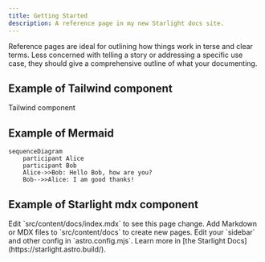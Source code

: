 ```yaml
---
title: Getting Started
description: A reference page in my new Starlight docs site.
---
```


Reference pages are ideal for outlining how things work in terse and clear terms.
Less concerned with telling a story or addressing a specific use case, they should give a comprehensive outline of what your documenting.


## Example of Tailwind component

<div class="bg-blue-500">
  <p>Tailwind component</p>
</div>

## Example of Mermaid

```mermaid
sequenceDiagram
    participant Alice
    participant Bob
    Alice->>Bob: Hello Bob, how are you?
    Bob-->>Alice: I am good thanks!
```

## Example of Starlight mdx component

<CardGrid stagger>
  <Card title="Update content" icon="pencil">
    Edit `src/content/docs/index.mdx` to see this page change.
  </Card>
  <Card title="Add new content" icon="add-document">
    Add Markdown or MDX files to `src/content/docs` to create new pages.
  </Card>
  <Card title="Configure your site" icon="setting">
    Edit your `sidebar` and other config in `astro.config.mjs`.
  </Card>
  <Card title="Read the docs" icon="open-book">
    Learn more in [the Starlight Docs](https://starlight.astro.build/).
  </Card>
</CardGrid>
